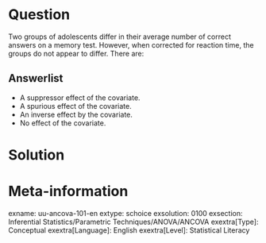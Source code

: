 Question
========
Two groups of adolescents differ in their average number of correct answers on a memory test. However, when corrected for reaction time, the groups do not appear to differ. There are:

Answerlist
----------
* A suppressor effect of the covariate.
* A spurious effect of the covariate.
* An inverse effect by the covariate.
* No effect of the covariate.


Solution
========

Meta-information
================
exname: uu-ancova-101-en
extype: schoice
exsolution: 0100
exsection: Inferential Statistics/Parametric Techniques/ANOVA/ANCOVA
exextra[Type]: Conceptual
exextra[Language]: English
exextra[Level]: Statistical Literacy
